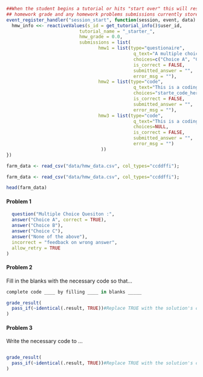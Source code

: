 <!--{{dataset:FarmInventory}}-->

```r
##When the student begins a tutorial or hits "start over" this will reset their homework information. This will clear their
## homework grade and any homework problems submissions currently stored.
event_register_handler("session_start", function(session, event, data) {
  hmw_info <<- reactiveValues(s_id = get_tutorial_info()$user_id,
                           tutorial_name = "_starter_",
                           hmw_grade = 0.0, 
                           submissions = list(
                                  hmw1 = list(type="questionaire", 
                                               q_text="A multiple choice or true/false question",
                                               choices=c("Choice A", "Choice B", "Choice C"), 
                                               is_correct = FALSE, 
                                               submitted_answer = "",
                                               error_msg = ""),
                                  hmw2 = list(type="code", 
                                               q_text="This is a coding question with starter code ", 
                                               choices="starte_code_here",
                                               is_correct = FALSE, 
                                               submitted_answer = "",
                                               error_msg = ""),
                                  hmw3 = list(type="code", 
                                               q_text="This is a coding question without starter code ", 
                                               choices=NULL,
                                               is_correct = FALSE, 
                                               submitted_answer = "",
                                               error_msg = "")
                                   ))
})
```

<!-- Each Learnr Coding Exercise is run in an isolated environment. -->
<!-- A "prepare" chunk is needed for each question to access the -->
<!--   homework dataset, which should be stored in the local data-->
<!--   directory as hmw_data.csv -->
```r
farm_data <- read_csv("data/hmw_data.csv", col_types="ccddffi");
```

```r
farm_data <- read_csv("data/hmw_data.csv", col_types="ccddffi");
```

```r
head(farm_data)
```

<!--
  Each homework problem requires a unique identifier. The naming convention used here is:
    tutorialName_hmw#  where # represents the homework problem's number

  A template has been provided for three different question types:
    Problem 1 - a multiple choice question
    Problem 2 - a coding question that uses fill in the blanks
    Problem 3 - a coding question that provides no code snippets for the user
  
  More details on multiple choice sytle questions can be found here:
      https://pkgs.rstudio.com/learnr/articles/questions.html 
    
  More details on coding questions can be found here: 
      https://pkgs.rstudio.com/learnr/articles/exercises.html 
-->

#### Problem 1
```r
  question("Multiple Choice Quesiton :",
  answer("Choice A", correct = TRUE),
  answer("Choice B"),
  answer("Choice C"),
  answer("None of the above"),
  incorrect = "feedback on wrong answer",
  allow_retry = TRUE
)
```

#### Problem 2 
Fill in the blanks with the necessary code so that...
```r
complete code ____ by filling ____ in blanks _____ 
```

```r
grade_result(
  pass_if(~identical(.result, TRUE))#Replace TRUE with the solution's code
)
```


#### Problem 3
Write the necessary code to ...
```r

```  

```r
grade_result(
  pass_if(~identical(.result, TRUE))#Replace TRUE with the solution's code
)
```
